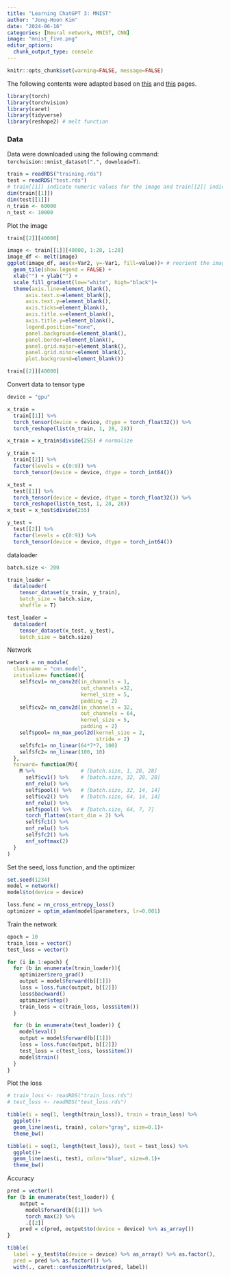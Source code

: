```yaml
---
title: "Learning ChatGPT 3: MNIST"
author: "Jong-Hoon Kim"
date: "2024-06-16"
categories: [Neural network, MNIST, CNN]
image: "mnist_five.png"
editor_options: 
  chunk_output_type: console
---
```


```r
knitr::opts_chunk$set(warning=FALSE, message=FALSE) 
```


The following contents were adapted based on  [this](https://jtr13.github.io/cc21fall2/tutorial-on-r-torch-package.html) and 
[this](https://blog.naver.com/flynt1/222419808861) pages.

```r
library(torch)
library(torchvision)
library(caret)
library(tidyverse)
library(reshape2) # melt function
```


### Data

Data were downloaded using the following command: `torchvision::mnist_dataset(".", download=T)`.
```r
train = readRDS("training.rds")
test = readRDS("test.rds")
# train[[1]] indicate numeric values for the image and train[[2]] indicate the correct number
dim(train[[1]])
dim(test[[1]])
n_train <- 60000
n_test <- 10000
```


Plot the image

```r
train[[2]][40000]

image <- train[[1]][40000, 1:28, 1:28]
image_df <- melt(image)
ggplot(image_df, aes(x=Var2, y=-Var1, fill=value))+ # reorient the image
  geom_tile(show.legend = FALSE) + 
  xlab("") + ylab("") +
  scale_fill_gradient(low="white", high="black")+
  theme(axis.line=element_blank(),
      axis.text.x=element_blank(),
      axis.text.y=element_blank(),
      axis.ticks=element_blank(),
      axis.title.x=element_blank(),
      axis.title.y=element_blank(),
      legend.position="none",
      panel.background=element_blank(),
      panel.border=element_blank(),
      panel.grid.major=element_blank(),
      panel.grid.minor=element_blank(),
      plot.background=element_blank())

train[[2]][40000]
```

Convert data to tensor type  
```r
device = "gpu"

x_train =
  train[[1]] %>% 
  torch_tensor(device = device, dtype = torch_float32()) %>% 
  torch_reshape(list(n_train, 1, 28, 28)) 

x_train = x_train$divide(255) # normalize

y_train =
  train[[2]] %>% 
  factor(levels = c(0:9)) %>% 
  torch_tensor(device = device, dtype = torch_int64())

x_test =
  test[[1]] %>% 
  torch_tensor(device = device, dtype = torch_float32()) %>% 
  torch_reshape(list(n_test, 1, 28, 28))
x_test = x_test$divide(255) 

y_test =
  test[[2]] %>%
  factor(levels = c(0:9)) %>% 
  torch_tensor(device = device, dtype = torch_int64())
```


dataloader

```r
batch.size <- 200

train_loader =
  dataloader(
    tensor_dataset(x_train, y_train),
    batch_size = batch.size,
    shuffle = T)

test_loader =
  dataloader(
    tensor_dataset(x_test, y_test),
    batch_size = batch.size)
```

Network 

```r
network = nn_module(
  classname = "cnn.model",
  initialize= function(){
    self$cv1= nn_conv2d(in_channels = 1,
                        out_channels =32,
                        kernel_size = 5,
                        padding = 2)
    self$cv2= nn_conv2d(in_channels = 32,
                        out_channels = 64,
                        kernel_size = 5,
                        padding = 2)
    self$pool= nn_max_pool2d(kernel_size = 2,
                             stride = 2)
    self$fc1= nn_linear(64*7*7, 100)
    self$fc2= nn_linear(100, 10)
  },
  forward= function(M){
    M %>%               # [batch.size, 1, 28, 28]
      self$cv1() %>%    # [batch.size, 32, 28, 28]
      nnf_relu() %>% 
      self$pool() %>%   # [batch.size, 32, 14, 14]
      self$cv2() %>%    # [batch.size, 64, 14, 14]
      nnf_relu() %>% 
      self$pool() %>%   # [batch.size, 64, 7, 7]
      torch_flatten(start_dim = 2) %>% 
      self$fc1() %>% 
      nnf_relu() %>% 
      self$fc2() %>% 
      nnf_softmax(2)
  }
)
```

Set the seed, loss function, and the optimizer 
```r
set.seed(1234)
model = network()
model$to(device = device)

loss.func = nn_cross_entropy_loss()
optimizer = optim_adam(model$parameters, lr=0.001)
```

Train the network
```r
epoch = 10
train_loss = vector()
test_loss = vector()

for (i in 1:epoch) {
  for (b in enumerate(train_loader)){
    optimizer$zero_grad()
    output = model$forward(b[[1]])
    loss = loss.func(output, b[[2]])
    loss$backward()
    optimizer$step()
    train_loss = c(train_loss, loss$item())
  }

  for (b in enumerate(test_loader)) {
    model$eval()
    output = model$forward(b[[1]])
    loss = loss.func(output, b[[2]])
    test_loss = c(test_loss, loss$item())
    model$train()
  }
}
```

Plot the loss

```r
# train_loss <- readRDS("train_loss.rds")
# test_loss <- readRDS("test_loss.rds")

tibble(i = seq(1, length(train_loss)), train = train_loss) %>% 
  ggplot()+
  geom_line(aes(i, train), color="gray", size=0.1)+
  theme_bw()

tibble(i = seq(1, length(test_loss)), test = test_loss) %>% 
  ggplot()+
  geom_line(aes(i, test), color="blue", size=0.1)+
  theme_bw()
```

Accuracy
```r
pred = vector()
for (b in enumerate(test_loader)) {
    output = 
      model$forward(b[[1]]) %>% 
      torch_max(2) %>% 
      .[[2]]
    pred = c(pred, output$to(device = device) %>% as_array())
}

tibble(
  label = y_test$to(device = device) %>% as_array() %>% as.factor(),
  pred = pred %>% as.factor()) %>% 
  with(., caret::confusionMatrix(pred, label))

```


